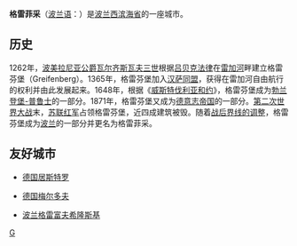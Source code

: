 {{Infobox Settlement
| name = 格雷菲采<br/>Gryfice
| image_skyline = Gryfice Rega bridge 2007-06.jpg
| imagesize = 250px
| image_caption = 
| image_flag = 
| image_shield = 
| pushpin_map = Poland
| pushpin_label_position = bottom
| subdivision_type = 国家
| subdivision_name = {{POL}}
| subdivision_type1 = [[波兰行政区划|省]]
| subdivision_name1 = [[西滨海省|西滨海省]]
| subdivision_type2 = [[波兰行政区划|县]]
| subdivision_name2 =  [[格雷菲采县|格雷菲采县]]
| elevation_m = 
| elevation_ft = 
| area_total_km2 = 12.4
| population_as_of = 2006年
| population_total = 16702
| population_density_km2 = auto
| timezone = [[欧洲中部时间|CET]]
| utc_offset = +1
| timezone_DST = [[欧洲中部夏令时间|CEST]]
| utc_offset_DST = +2
| latd = 53
| latm = 54
| lats = 53
| latNS = N
| longd = 15
| longm = 11
| longs = 55
| longEW = E
| website = {{URL|http://www.gryfice.com.pl/}}（{{webarchive|url=https://web.archive.org/web/20080105032752/http://www.gryfice.com.pl/|date=2008-01-05}}）
}}
'''格雷菲采'''（[[波兰语|波兰语]]：'''{{lang|pl|Gryfice}}'''）是[[波兰|波兰]][[西滨海省|西滨海省]]的一座城市。

==历史==
1262年，[[波美拉尼亚公爵|波美拉尼亚公爵]][[瓦尔齐斯瓦夫三世|瓦尔齐斯瓦夫三世]]根据[[吕贝克法律|吕贝克法律]]在[[雷加河|雷加河]]畔建立格雷芬堡（Greifenberg）。1365年，格雷芬堡加入[[汉萨同盟|汉萨同盟]]，获得在雷加河自由航行的权利并由此发展起来。1648年，根据《[[威斯特伐利亚和约|威斯特伐利亚和约]]》，格雷芬堡成为[[勃兰登堡-普鲁士|勃兰登堡-普鲁士]]的一部分。1871年，格雷芬堡又成为[[德意志帝国|德意志帝国]]的一部分。[[第二次世界大战|第二次世界大战]]末，[[苏联红军|苏联红军]]占领格雷芬堡，近四成建筑被毁。随着[[奥得河-尼斯河线|战后界线的调整]]，格雷芬堡成为[[波兰|波兰]]的一部分并更名为格雷菲采。

==友好城市==
*{{flagicon|Germany}}[[德国|德国]][[居斯特罗|居斯特罗]]
*{{flagicon|Germany}}[[德国|德国]][[梅尔多夫|梅尔多夫]]
*{{flagicon|Poland}}[[波兰|波兰]][[格雷富夫希隆斯基|格雷富夫希隆斯基]]

{{Poland-stub}}

[[Category:西滨海省城市|G]]